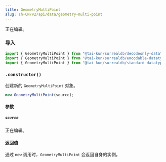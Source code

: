 ```yaml
---
title: GeometryMultiPoint
slug: zh-CN/v2/api/data/geometry-multi-point
---
```



正在编辑。

### 导入

```ts
import { GeometryMultiPoint } from "@tai-kun/surrealdb/decodeonly-datatypes";
import { GeometryMultiPoint } from "@tai-kun/surrealdb/encodable-datatypes";
import { GeometryMultiPoint } from "@tai-kun/surrealdb/standard-datatypes";
```

### `.constructor()`

创建新的 `GeometryMultiPoint` 对象。

```ts
new GeometryMultiPoint(source);
```

#### 参数

##### `source`

正在编辑。

#### 返回值

通过 `new` 调用时，`GeometryMultiPoint` 会返回自身的实例。
